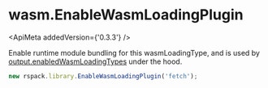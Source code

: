 
# wasm.EnableWasmLoadingPlugin

<ApiMeta addedVersion={'0.3.3'} />

Enable runtime module bundling for this wasmLoadingType, and is used by [output.enabledWasmLoadingTypes](/config/output#outputenabledwasmloadingtypes) under the hood.

```js
new rspack.library.EnableWasmLoadingPlugin('fetch');
```

